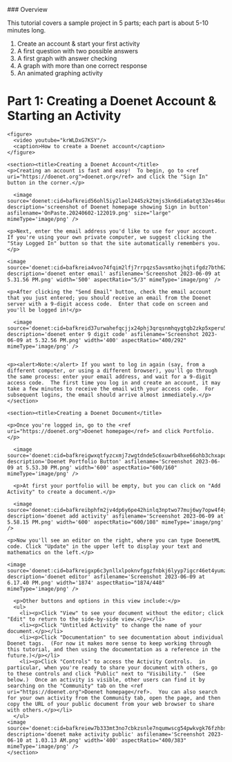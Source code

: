 
<Callout type="info">
### Overview

This tutorial covers a sample project in 5 parts; each part is about 5-10 minutes long.

1. Create an account & start your first activity
2. A first question with two possible answers
3. A first graph with answer checking
4. A graph with more than one correct response
5. An animated graphing activity
</Callout>

# Part 1: Creating a Doenet Account & Starting an Activity

```doenet-viewer
<figure>
  <video youtube="krWLDxG7KSY"/>
  <caption>How to create a Doenet account</caption>
</figure>

<section><title>Creating a Doenet Account</title>  
<p>Creating an account is fast and easy!  To begin, go to <ref uri="https://doenet.org">doenet.org</ref> and click the "Sign In" button in the corner.</p>

  <image source='doenet:cid=bafkreid56ohl5iy2laol2445zk2tmjs3kn6dia6atqt32es46uqgbxfp54' description='screenshot of Doenet homepage showing Sign in button' asfilename='OnPaste.20240602-122019.png' size="large" mimeType='image/png' />
  
<p>Next, enter the email address you'd like to use for your account.  If you're using your own private computer, we suggest clicking the "Stay Logged In" button so that the site automatically remembers you.</p>

<image source='doenet:cid=bafkreia4voo74fqim2lfj7rrpqzs5avsmtkojhqtifgdz7bth62eknz3tm' description='doenet enter email' asfilename='Screenshot 2023-06-09 at 5.31.56 PM.png' width='500' aspectRatio="5/3" mimeType='image/png' />

<p>After clicking the "Send Email" button, check the email account that you just entered; you should receive an email from the Doenet server with a 9-digit access code.  Enter that code on screen and you'll be logged in!</p>

  <image source='doenet:cid=bafkreid37urwahefqcjjx24phj3qrqsnmhqygtgb2zkp5xperu57l572gu' description='doenet enter 9 digit code' asfilename='Screenshot 2023-06-09 at 5.32.56 PM.png' width='400' aspectRatio="400/292" mimeType='image/png' />

  
<p><alert>Note:</alert> If you want to log in again (say, from a different computer, or using a different browser), you'll go through the same process: enter your email address, and wait for a 9-digit access code.  The first time you log in and create an account, it may take a few minutes to receive the email with your access code.  For subsequent logins, the email should arrive almost immediately.</p>
</section>

<section><title>Creating a Doenet Document</title>

<p>Once you're logged in, go to the <ref uri="https://doenet.org">Doenet homepage</ref> and click Portfolio.</p>

  <image source='doenet:cid=bafkreigwxqtfyzcxmj7zwgtdnde5c6xuwrb4hxe66ohb3chxapqqc55c6q' description='Doenet Portfolio Button' asfilename='Screenshot 2023-06-09 at 5.53.30 PM.png' width='600' aspectRatio="600/160" mimeType='image/png' />

  <p>At first your portfolio will be empty, but you can click on "Add Activity" to create a document.</p>

  <image source='doenet:cid=bafkreibphfm2jv4dp6y6pe42hinlq3nptwo77muj6wy7opw4f4ywkjzgqy' description='doenet add activity' asfilename='Screenshot 2023-06-09 at 5.58.15 PM.png' width='600' aspectRatio="600/108" mimeType='image/png' />

<p>Now you'll see an editor on the right, where you can type DoenetML code. Click "Update" in the upper left to display your text and mathematics on the left.</p>

<image source='doenet:cid=bafkreigxp6c3ynllxlpoknvfggzfnbkj6lyyp7igcr46et4yumzwoh3r6y' description='doenet editor' asfilename='Screenshot 2023-06-09 at 6.17.40 PM.png' width='1874' aspectRatio="1874/448" mimeType='image/png' />

  <p>Other buttons and options in this view include:</p>
  <ul>
    <li><p>Click "View" to see your document without the editor; click "Edit" to return to the side-by-side view.</p></li>
    <li><p>Click "Untitled Activity" to change the name of your document.</p></li>
    <li><p>Click "Documentation" to see documentation about individual Doenet tags.  (For now it makes more sense to keep working through this tutorial, and then using the documentation as a reference in the future.)</p></li>
    <li><p>Click "Controls" to access the Activity Controls.  in particular, when you're ready to share your document with others, go to these controls and click "Public" next to "Visibility."  (See below.)  Once an activity is visible, other users can find it by searching on the "Community" tab on the <ref uri="https://doenet.org">Doenet homepage</ref>.  You can also search for your own activity from the Community tab, open the page, and then copy the URL of your public document from your web browser to share with others.</p></li> 
  </ul>
<image source='doenet:cid=bafkreiew7b333mt3no7cbkzsnle7nqumwscg54pwkvgk76fzhbs5mjpaim' description='doenet make activity public' asfilename='Screenshot 2023-06-10 at 1.03.13 AM.png' width='400' aspectRatio="400/383"  mimeType='image/png' />  
</section>
```


